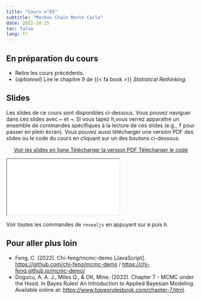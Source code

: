 ```yaml
---
title: "Cours n°05"
subtitle: "Markov Chain Monte Carlo"
date: 2022-10-25
toc: false
lang: fr
---
```


## En préparation du cours

- Relire les cours précédents.
- (*optionnel*) Lire le chapitre 9 de {{< fa book >}} *Statistical Rethinking*.

## Slides

Les slides de ce cours sont disponibles ci-dessous. Vous pouvez naviguer dans ces slides avec <kbd>←</kbd> et <kbd>→</kbd>. Si vous tapez <kbd>h</kbd>,vous verrez apparaître un ensemble de commandes spécifiques à la lecture de ces slides (e.g., <kbd>f</kbd> pour passer en plein écran). Vous pouvez aussi télécharger une version PDF des slides ou le code du cours en cliquant sur un des boutons ci-dessous.

<p class="buttons" style="text-align:center;"><a class="btn btn-danger" target="_blank" href="../slides/html/cours05.html"><i class="fa-solid fa-arrow-up-right-from-square"></i> Voir les slides en ligne </a> <a class="btn btn-danger" target="_blank" href="../slides/pdf/cours05.pdf" role="button"><i class="fa-solid fa-file-pdf"></i> Télécharger la version PDF </a> <a class="btn btn-danger" target="_blank" href="../slides/code/cours05.R"><i class="fa-solid fa-code"></i> Télécharger le code </a> </p>

<div class="ratio ratio-16x9"> <iframe src="../slides/html/cours05.html"></iframe> </div>

::: {.callout-tip}
Voir toutes les commandes de `revealjs` en appuyant sur <kbd>m</kbd> puis <kbd>h</kbd>.
:::

## Pour aller plus loin

- Feng, C. (2022). Chi-feng/mcmc-demo [JavaScript]. <https://github.com/chi-feng/mcmc-demo> / <https://chi-feng.github.io/mcmc-demo/>
- Dogucu, A. A. J., Miles Q., & Ott, Mine. (2022). Chapter 7 - MCMC under the Hood. In Bayes Rules! An Introduction to Applied Bayesian Modeling. Available online at: <https://www.bayesrulesbook.com/chapter-7.html>.
